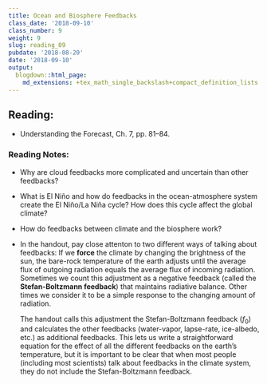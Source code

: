 ```yaml
---
title: Ocean and Biosphere Feedbacks
class_date: '2018-09-10'
class_number: 9
weight: 9
slug: reading_09
pubdate: '2018-08-20'
date: '2018-09-10'
output:
  blogdown::html_page:
    md_extensions: +tex_math_single_backslash+compact_definition_lists
---
```

## Reading:

* Understanding the Forecast, Ch. 7, pp. 81--84.

### Reading Notes:

* Why are cloud feedbacks more complicated and uncertain than other feedbacks?
* What is El Ni&ntilde;o and how do feedbacks in the ocean-atmosphere system create the El Ni&ntilde;o/La Ni&ntilde;a cycle? How does this cycle affect the global climate?
* How do feedbacks between climate and the biosphere work?

* In the handout, pay close attenton to two different ways of talking about feedbacks:
    If we **force** the climate by changing the brightness of the sun, the bare-rock temperature of the earth adjusts until the average flux of outgoing radiation equals the average flux of incoming radiation. Sometimes we count this adjustment as a negative feedback (called the **Stefan-Boltzmann feedback**) that maintains radiative balance. Other times we consider it to be a simple response to the changing amount of radiation.

    The handout calls this adjustment the Stefan-Boltzmann feedback ($f_0$) and calculates the other feedbacks (water-vapor, lapse-rate, ice-albedo, etc.) as additional feedbacks. This lets us write a straightforward equation for the effect of all the different feedbacks on the earth's temperature, but it is important to be clear that when most people (including most scientists) talk about feedbacks in the climate system, they do not include the Stefan-Boltzmann feedback.
